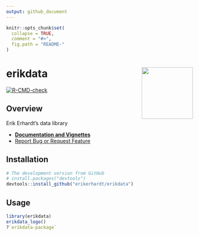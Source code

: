 ```yaml
---
output: github_document
---
```

<!-- README.md is generated from README.Rmd. Please edit that file -->

```r
knitr::opts_chunk$set(
  collapse = TRUE,
  comment = "#>",
  fig.path = "README-"
)
```

# erikdata <a href='https://github.com/erikerhardt/erikdata'><img src='man/figures/erikdata.png' align="right" height="138.5" /></a>

<!-- badges: start -->
[![R-CMD-check](https://github.com/erikerhardt/erikdata/actions/workflows/check-standard.yaml/badge.svg)](https://github.com/erikerhardt/erikdata/actions/workflows/check-standard.yaml)
<!-- badges: end -->

## Overview

Erik Erhardt's data library

* <strong><a href="https://erikerhardt.github.io/erikdata/">Documentation and Vignettes</a></strong>
* <a href="https://github.com/erikerhardt/erikdata/issues">Report Bug or Request Feature</a>

## Installation

```r
# The development version from GitHub
# install.packages("devtools")
devtools::install_github("erikerhardt/erikdata")
```

## Usage

```r
library(erikdata)
erikdata_logo()
?`erikdata-package`
```

